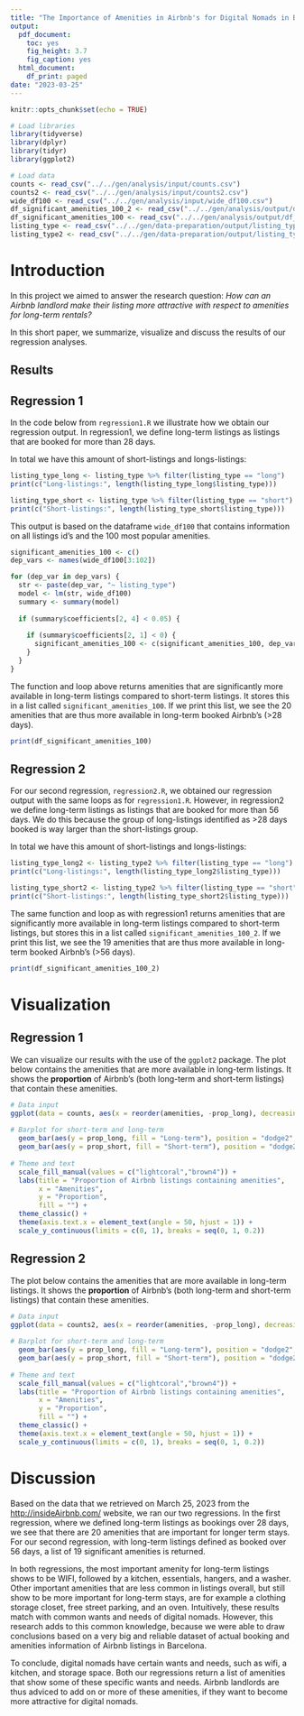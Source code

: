 ```yaml
---
title: "The Importance of Amenities in Airbnb's for Digital Nomads in Barcelona"
output:
  pdf_document: 
    toc: yes
    fig_height: 3.7
    fig_caption: yes
  html_document:
    df_print: paged
date: "2023-03-25"
---
```


```r
knitr::opts_chunk$set(echo = TRUE)
```

```r
# Load libraries
library(tidyverse)
library(dplyr)
library(tidyr)
library(ggplot2)

# Load data
counts <- read_csv("../../gen/analysis/input/counts.csv")
counts2 <- read_csv("../../gen/analysis/input/counts2.csv")
wide_df100 <- read_csv("../../gen/analysis/input/wide_df100.csv")
df_significant_amenities_100_2 <- read_csv("../../gen/analysis/output/df_significant_amenities_100_2.csv")
df_significant_amenities_100 <- read_csv("../../gen/analysis/output/df_significant_amenities_100.csv")
listing_type <- read_csv("../../gen/data-preparation/output/listing_type.csv")
listing_type2 <- read_csv("../../gen/data-preparation/output/listing_type2.csv")
```


# Introduction
In this project we aimed to answer the research question:
*How can an Airbnb landlord make their listing more attractive with respect to amenities for long-term rentals?*

In this short paper, we summarize, visualize and discuss the results of our regression analyses.


## Results

## Regression 1
In the code below from `regression1.R` we illustrate how we obtain our regression output. In regression1, we define long-term listings as listings that are booked for more than 28 days. 

In total we have this amount of short-listings and longs-listings:
```r
listing_type_long <- listing_type %>% filter(listing_type == "long") 
print(c("Long-listings:", length(listing_type_long$listing_type)))

listing_type_short <- listing_type %>% filter(listing_type == "short") 
print(c("Short-listings:", length(listing_type_short$listing_type)))


```


This output is based on the dataframe `wide_df100` that contains information on all listings id's and the 100 most popular amenities.


```r
significant_amenities_100 <- c()
dep_vars <- names(wide_df100[3:102])

for (dep_var in dep_vars) {
  str <- paste(dep_var, "~ listing_type")  
  model <- lm(str, wide_df100)
  summary <- summary(model)
  
  if (summary$coefficients[2, 4] < 0.05) {
    
    if (summary$coefficients[2, 1] < 0) {
      significant_amenities_100 <- c(significant_amenities_100, dep_var)
    }
  }
}

```

The function and loop above returns amenities that are significantly more available in long-term listings compared to short-term listings. It stores this in a list called `significant_amenities_100`. If we print this list, we see the 20 amenities that are thus more available in long-term booked Airbnb's (>28 days).

```r
print(df_significant_amenities_100)
```

## Regression 2
For our second regression, `regression2.R`, we obtained our regression output with the same loops as for `regression1.R`. However, in regression2 we define long-term listings as listings that are booked for more than 56 days. We do this because the group of long-listings identified as >28 days booked is way larger than the short-listings group. 

In total we have this amount of short-listings and longs-listings:
```r
listing_type_long2 <- listing_type2 %>% filter(listing_type == "long") 
print(c("Long-listings:", length(listing_type_long2$listing_type)))

listing_type_short2 <- listing_type2 %>% filter(listing_type == "short") 
print(c("Short-listings:", length(listing_type_short2$listing_type)))

```


The same function and loop as with regression1 returns amenities that are significantly more available in long-term listings compared to short-term listings, but stores this in a list called `significant_amenities_100_2`. If we print this list, we see the 19 amenities that are thus more available in long-term booked Airbnb's (>56 days).

```r
print(df_significant_amenities_100_2)
```


# Visualization

## Regression 1
We can visualize our results with the use of the `ggplot2` package. 
The plot below contains the amenities that are more available in long-term listings. It shows the **proportion** of Airbnb's (both long-term and short-term listings) that contain these amenities. 

```r
# Data input
ggplot(data = counts, aes(x = reorder(amenities, -prop_long), decreasing = TRUE)) +
  
# Barplot for short-term and long-term  
  geom_bar(aes(y = prop_long, fill = "Long-term"), position = "dodge2", stat = "identity") +
  geom_bar(aes(y = prop_short, fill = "Short-term"), position = "dodge2", stat = "identity") +
  
# Theme and text
  scale_fill_manual(values = c("lightcoral","brown4")) +
  labs(title = "Proportion of Airbnb listings containing amenities",
       x = "Amenities",
       y = "Proportion",
       fill = "") +
  theme_classic() + 
  theme(axis.text.x = element_text(angle = 50, hjust = 1)) + 
  scale_y_continuous(limits = c(0, 1), breaks = seq(0, 1, 0.2))

```

## Regression 2
The plot below contains the amenities that are more available in long-term listings. It shows the **proportion** of Airbnb's (both long-term and short-term listings) that contain these amenities. 

```r
# Data input
ggplot(data = counts2, aes(x = reorder(amenities, -prop_long), decreasing = TRUE)) +
  
# Barplot for short-term and long-term  
  geom_bar(aes(y = prop_long, fill = "Long-term"), position = "dodge2", stat = "identity") +
  geom_bar(aes(y = prop_short, fill = "Short-term"), position = "dodge2", stat = "identity") +
  
# Theme and text
  scale_fill_manual(values = c("lightcoral","brown4")) +
  labs(title = "Proportion of Airbnb listings containing amenities",
       x = "Amenities",
       y = "Proportion",
       fill = "") +
  theme_classic() + 
  theme(axis.text.x = element_text(angle = 50, hjust = 1)) + 
  scale_y_continuous(limits = c(0, 1), breaks = seq(0, 1, 0.2))

```

# Discussion
Based on the data that we retrieved on March 25, 2023 from the <http://insideAirbnb.com/> website, we ran our two regressions. In the first regression, where we defined long-term listings as bookings over 28 days, we see that there are 20 amenities that are important for longer term stays. For our second regression, with long-term listings defined as booked over 56 days, a list of 19 significant amenities is returned. 

In both regressions, the most important amenity for long-term listings shows to be WIFI, followed by a kitchen, essentials, hangers, and a washer. Other important amenities that are less common in listings overall, but still show to be more important for long-term stays, are for example a clothing storage closet, free street parking, and an oven. Intuitively, these results match with common wants and needs of digital nomads. However, this research adds to this common knowledge, because we were able to draw conclusions based on a very big and reliable dataset of actual booking and amenities information of Airbnb listings in Barcelona. 

To conclude, digital nomads have certain wants and needs, such as wifi, a kitchen, and storage space. Both our regressions return a list of amenities that show some of these specific wants and needs. Airbnb landlords are thus adviced to add on or more of these amenities, if they want to become more attractive for digital nomads.  


